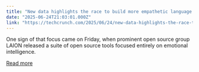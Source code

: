 ```yaml
---
title: "New data highlights the race to build more empathetic language models"
date: "2025-06-24T21:03:01.000Z"
link: "https://techcrunch.com/2025/06/24/new-data-highlights-the-race-to-build-more-empathetic-language-models/"
---
```


One sign of that focus came on Friday, when prominent open source group LAION released a suite of open source tools focused entirely on emotional intelligence. 

[Read more](https://techcrunch.com/2025/06/24/new-data-highlights-the-race-to-build-more-empathetic-language-models/)
